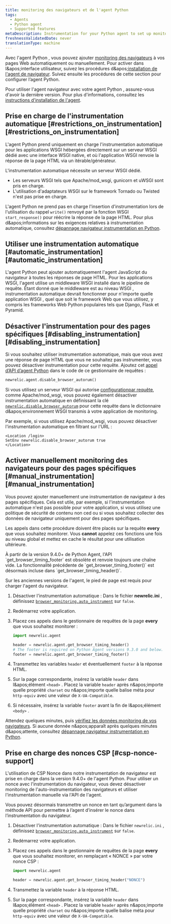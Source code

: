 ```yaml
---
title: monitoring des navigateurs et de l'agent Python
tags:
  - Agents
  - Python agent
  - Supported features
metaDescription: Instrumentation for your Python agent to set up monitoring with browser instrumentation.
freshnessValidatedDate: never
translationType: machine
---
```


Avec l'agent Python , vous pouvez ajouter [monitoring des navigateurs](/docs/browser/new-relic-browser/getting-started/introduction-new-relic-browser) à vos pages Web automatiquement ou manuellement. Pour activer <InlinePopover type="browser" />dans l&amp;apos;interface utilisateur, suivez les procédures d&amp;apos;[installation de l'agent de navigateur](/docs/browser/new-relic-browser/installation/install-new-relic-browser-agent). Suivez ensuite les procédures de cette section pour configurer l’agent Python.

Pour utiliser l'agent navigateur avec votre agent Python , assurez-vous d'avoir la dernière version. Pour plus d'informations, consultez les [instructions d'installation de l'agent](/docs/agents/python-agent/installation-and-configuration/python-agent-installation).

## Prise en charge de l'instrumentation automatique [#restrictions\_on\_instrumentation][#restrictions_on_instrumentation]

L'agent Python prend uniquement en charge l'instrumentation automatique pour les applications WSGI hébergées directement sur un serveur WSGI dédié avec une interface WSGI native, et où l'application WSGI renvoie la réponse de la page HTML via un itérable/générateur.

L'instrumentation automatique nécessite un serveur WSGI dédié.

* Les serveurs WSGI tels que Apache/mod\_wsgi, gunicorn et uWSGI sont pris en charge.
* L'utilisation d'adaptateurs WSGI sur le framework Tornado ou Twisted n'est pas prise en charge.

L'agent Python ne prend pas en charge l'insertion d'instrumentation lors de l'utilisation du rappel `write()` renvoyé par la fonction WSGI `start_response()` pour réécrire la réponse de la page HTML. Pour plus d&amp;apos;informations sur les exigences relatives à instrumentation automatique, consultez [dépannage navigateur instrumentation en Python](/docs/agents/python-agent/troubleshooting/troubleshooting-page-load-timing-python).

## Utiliser une instrumentation automatique [#automatic\_instrumentation][#automatic_instrumentation]

L'agent Python peut ajouter automatiquement l'agent JavaScript du navigateur à toutes les réponses de page HTML. Pour les applications WSGI, l'agent utilise un middleware WSGI installé dans le pipeline de requête. Étant donné que le middleware est au niveau WSGI , instrumentation automatique devrait fonctionner pour n'importe quelle application WSGI , quel que soit le framework Web que vous utilisez, y compris les frameworks Web Python populaires tels que Django, Flask et Pyramid.

## Désactiver l'instrumentation pour des pages spécifiques [#disabling\_instrumentation][#disabling_instrumentation]

Si vous souhaitez utiliser instrumentation automatique, mais que vous avez une réponse de page HTML que vous ne souhaitez pas instrumenter, vous pouvez désactiver instrumentation pour cette requête. Ajoutez cet [appel d’API d’agent Python](/docs/agents/python-agent/installation-configuration/python-agent-configuration#disable_browser_autorum) dans le code de ce gestionnaire de requêtes :

```py
newrelic.agent.disable_browser_autorum()
```

Si vous utilisez un serveur WSGI qui autorise [configurationpar requête](/docs/agents/python-agent/installation-configuration/python-agent-configuration#per-request-configuration), comme Apache/mod\_wsgi, vous pouvez également désactiver instrumentation automatique en définissant la clé [`newrelic.disable_browser_autorum`](/docs/agents/python-agent/installation-configuration/python-agent-configuration#disable_browser_autorum) pour cette requête dans le dictionnaire d&amp;apos;environnement WSGI transmis à votre application de monitoring.

Par exemple, si vous utilisez Apache/mod\_wsgi, vous pouvez désactiver l'instrumentation automatique en filtrant sur l'URL :

```apacheconf
<Location /login>
SetEnv newrelic.disable_browser_autorum true
</Location>
```

## Activer manuellement monitoring des navigateurs pour des pages spécifiques [#manual\_instrumentation][#manual_instrumentation]

Vous pouvez ajouter manuellement une instrumentation de navigateur à des pages spécifiques. Cela est utile, par exemple, si l'instrumentation automatique n'est pas possible pour votre application, si vous utilisez une politique de sécurité de contenu non ced ou si vous souhaitez collecter des données de navigateur uniquement pour des pages spécifiques.

Les appels dans cette procédure doivent être placés sur la requête <DNT>**every**</DNT> que vous souhaitez monitorer. Vous <DNT>**cannot**</DNT> appelez ces fonctions une fois au niveau global et mettez en cache le résultat pour une utilisation ultérieure.

<Callout variant="important">
  À partir de la version 9.4.0+ de Python Agent, l'API `get_browser_timing_footer` est obsolète et renvoie toujours une chaîne vide. La fonctionnalité précédente de `get_browser_timing_footer()` est désormais incluse dans `get_browser_timing_header()`.

  Sur les anciennes versions de l'agent, le pied de page est requis pour charger l'agent du navigateur.
</Callout>

1. Désactiver l'instrumentation automatique : Dans le fichier <DNT>**newrelic.ini**</DNT> , définissez [`browser_monitoring.auto_instrument`](/docs/agents/python-agent/installation-configuration/python-agent-configuration#browser-auto) sur `false`.

2. Redémarrez votre application.

3. Placez ces appels dans le gestionnaire de requêtes de la page <DNT>**every**</DNT> que vous souhaitez monitorer :

   ```py
   import newrelic.agent

   header = newrelic.agent.get_browser_timing_header()
   # The footer is required on Python Agent versions 9.3.0 and below.
   footer = newrelic.agent.get_browser_timing_footer()
   ```

4. Transmettez les variables `header` et éventuellement `footer` à la réponse HTML.

5. Sur la page correspondante, insérez la variable `header` dans l&amp;apos;élément `<head>` . Placez la variable `header` après n&amp;apos;importe quelle propriété `charset` ou n&amp;apos;importe quelle balise méta pour `http-equiv` avec une valeur de `X-UA-Compatible`.

6. Si nécessaire, insérez la variable `footer` avant la fin de l&amp;apos;élément `<body>` .

Attendez quelques minutes, puis [vérifiez les données monitoring de vos navigateurs](/docs/browser/new-relic-browser/getting-started/browser-overview-website-performance-glance). Si aucune donnée n&amp;apos;apparaît après quelques minutes d&amp;apos;attente, consultez [dépannage navigateur instrumentation en Python](/docs/agents/python-agent/troubleshooting/troubleshooting-page-load-timing-python).

## Prise en charge des nonces CSP [#csp-nonce-support]

L'utilisation de CSP Nonce dans notre instrumentation de navigateur est prise en charge dans la version 9.4.0+ de l'agent Python. Pour utiliser un nonce avec l'instrumentation du navigateur, vous devez désactiver monitoring de l'auto-instrumentation des navigateurs et utiliser l'instrumentation manuelle via l'API de l'agent.

Vous pouvez désormais transmettre un nonce en tant qu’argument dans la méthode API pour permettre à l’agent d’insérer le nonce dans l’instrumentation du navigateur.

1. Désactiver l'instrumentation automatique : Dans le fichier `newrelic.ini` , définissez [`browser_monitoring.auto_instrument`](/docs/agents/python-agent/installation-configuration/python-agent-configuration#browser-auto) sur `false`.

2. Redémarrez votre application.

3. Placez ces appels dans le gestionnaire de requêtes de la page <DNT>**every**</DNT> que vous souhaitez monitorer, en remplaçant « NONCE » par votre nonce CSP :

   ```py
   import newrelic.agent

   header = newrelic.agent.get_browser_timing_header("NONCE")
   ```

4. Transmettez la variable `header` à la réponse HTML.

5. Sur la page correspondante, insérez la variable `header` dans l&amp;apos;élément `<head>` . Placez la variable `header` après n&amp;apos;importe quelle propriété `charset` ou n&amp;apos;importe quelle balise méta pour `http-equiv` avec une valeur de `X-UA-Compatible`.